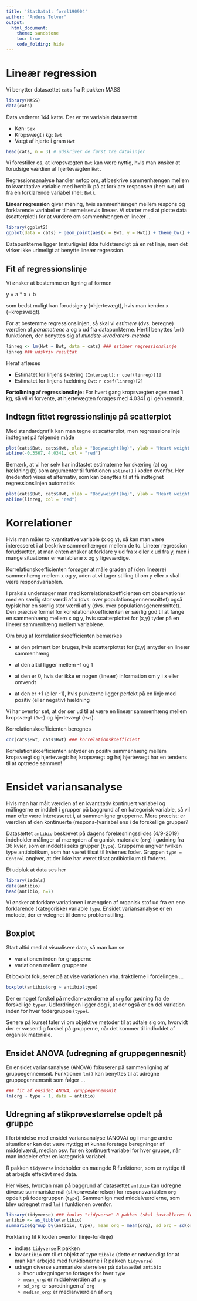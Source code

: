 ```yaml
---
title: 'StatData1: forel190904'
author: "Anders Tolver"
output:   
  html_document:
    theme: sandstone
    toc: true
    code_folding: hide
---
```


# Lineær regression

Vi benytter datasættet `cats` fra R pakken MASS

```r
library(MASS)
data(cats)
```

Data vedrører 144 katte. Der er tre variable datasættet

* Køn: `Sex`
* Kropsvægt i kg: `Bwt`
* Vægt af hjerte i gram `Hwt`

```r
head(cats, n = 3) # udskriver de først tre datalinjer
```

Vi forestiller os, at kropsvægten `Bwt` kan være nyttig, hvis man ønsker at forudsige værdien af hjertevægten `Hwt`.

Regressionsanalyse handler netop om, at beskrive sammenhængen mellem to kvantitative variable med henblik på at forklare responsen (her: `Hwt`) ud fra en forklarende variabel (her: `Bwt`).

**Linear regression** giver mening, hvis sammenhængen mellem respons og forklarende variabel er tilnærmelsesvis lineær. Vi starter med at plotte data (scatterplot!) for at vurdere om sammenhængen er lineær ...

```r
library(ggplot2)
ggplot(data = cats) + geom_point(aes(x = Bwt, y = Hwt)) + theme_bw() + labs(x = "Body weight (kg)", y = "Heart weight (g)")
```

Datapunkterne ligger (naturligvis) ikke fuldstændigt på en ret linje, men det virker ikke urimeligt at benytte lineær regression.

## Fit af regressionslinje

Vi ønsker at bestemme en ligning af formen 

y = a * x + b

som bedst muligt kan forudsige y (=hjertevægt), hvis man kender x (=kropsvægt).

For at bestemme regressionslinjen, så skal vi *estimere* (dvs. beregne) værdien af *parametrene* a og b ud fra datapunkterne. Hertil benyttes `lm()` funktionen, der benyttes sig af *mindste-kvadraters-metode*

```r
linreg <- lm(Hwt ~ Bwt, data = cats) ### estimer regressionslinje
linreg ### udskriv resultat
```

Heraf aflæses

* Estimatet for linjens skæring `(Intercept)`: `r coef(linreg)[1]`
* Estimatet for linjens hældning `Bwt`: `r coef(linreg)[2]`

**Fortolkning af regressionslinje:** 
For hvert gang kropsvægten øges med 1 kg, så vil vi forvente, at hjertevægten forøges med 4.0341 g i gennemsnit.

## Indtegn fittet regressionslinje på scatterplot

Med standardgrafik kan man tegne et scatterplot, men regresssionslinje indtegnet på følgende måde

```r
plot(cats$Bwt, cats$Hwt, xlab = "Bodyweight(kg)", ylab = "Heart weight (g)", main = "Cats data")
abline(-0.3567, 4.0341, col = "red")
```

Bemærk, at vi her selv har indtastet estimaterne for skæring (a) og hældning (b) som argumenter til funktionen `abline()` i koden ovenfor. Her (nedenfor) vises et alternativ, som kan benyttes til at få indtegnet regressionslinjen automatisk

```r
plot(cats$Bwt, cats$Hwt, xlab = "Bodyweight(kg)", ylab = "Heart weight (g)", main = "Cats data")
abline(linreg, col = "red")
```


# Korrelationer

Hvis man måler to kvantitative variable (x og y), så kan man være interesseret i at beskrive sammenhængen mellem de to. Lineær regression forudsætter, at man enten ønsker at forklare y ud fra x eller x ud fra y, men i mange situationer er variablene x og y ligeværdige. 

Korrelationskoefficienten forsøger at måle graden af (den lineære) sammenhæng mellem x og y, uden at vi tager stilling til om y eller x skal være responsvariablen. 

I praksis undersøger man med korrelationskoefficienten om observationer med en særlig stor værdi af x (dvs. over populationsgennemsnittet) også typisk har en særlig stor værdi af y (dvs. over populationsgenemsnittet). Den præcise formel for korrelationskoefficienten er særlig god til at fange en sammenhæng mellem x og y, hvis scatterplottet for (x,y) tyder på en lineær sammenhæng mellem variablene. 

Om brug af korrelationskoefficienten bemærkes

* at den primært bør bruges, hvis scatterplottet for (x,y) antyder en lineær sammenhæng

* at den altid ligger mellem -1 og 1
* at den er 0, hvis der ikke er nogen (lineær) information om y i x eller omvendt
* at den er +1 (eller -1), hvis punkterne ligger perfekt på en linje med positiv (eller negativ) hældning

Vi har ovenfor set, at der ser ud til at være en lineær sammenhæng mellem kropsvægt (`Bwt`) og hjertevægt (`Hwt`).

Korrelationskoefficienten beregnes
```r
cor(cats$Bwt, cats$Hwt) ### korrelationskoefficient
```

Korrelationskoefficienten antyder en positiv sammenhæng mellem kropsvægt og hjertevægt: høj kropsvægt og høj hjertevægt har en tendens til at optræde sammen!

# Ensidet variansanalyse

Hvis man har målt værdien af en kvantitativ kontinuert variabel og målingerne er inddelt i grupper på baggrund af en kategorisk variable, så vil man ofte være interesseret i, at sammenligne grupperne. Mere præcist: er værdien af den kontinuerte (respons-)variabel ens i de forskellige grupper?

Datasættet `antibio` beskrevet på dagens forelæsningsslides (4/9-2019) indeholder målinger af mængden af organisk materiale (`org`) i gødning fra 36 kvier, som er inddelt i seks grupper (`type`). Grupperne angiver hvilken type antibiotikum, som har været tilsat til kviernes foder. Gruppen `type = Control` angiver, at der ikke har været tilsat antibiotikum til foderet.

Et udpluk at data ses her

```r
library(isdals)
data(antibio)
head(antibio, n=7)
```

Vi ønsker at forklare variationen i mængden af organisk stof ud fra en ene forklarende (kategoriske) variable `type`. Ensidet variansanalyse er en metode, der er velegnet til denne problemstilling.

## Boxplot

Start altid med at visualisere data, så man kan se

* variationen inden for grupperne
* variationen mellem grupperne

Et boxplot fokuserer på at vise variationen vha. fraktilerne i fordelingen ...
```r
boxplot(antibio$org ~ antibio$type)
```

Der er noget forskel på median-værdierne af `org` for gødning fra de forskellige `typer`. Udfordringen ligger dog i, at der også er en del variation inden for hver fodergruppe (`type`). 

Senere på kurset taler vi om objektive metoder til at udtale sig om, hvorvidt der er væsentlig forskel på grupperne, når det kommer til indholdet af organisk materiale.

## Ensidet ANOVA (udregning af gruppegennesnit)

En ensidet variansanalyse (ANOVA) fokuserer på sammenligning af gruppegennemsnit. Funktionen `lm()` kan benyttes til at udregne gruppegennemsnit som følger ...

```r
### fit af ensidet ANOVA, gruppegennemsnit
lm(org ~ type - 1, data = antibio)
```

## Udregning af stikprøvestørrelse opdelt på gruppe

I forbindelse med ensidet variansanalyse (ANOVA) og i mange andre situationer kan det være nyttigg at kunne foretage beregninger af middelværdi, median osv. for en kontinuert variabel for hver gruppe, når man inddeler efter en kategorisk variabel. 

R pakken `tidyverse` indeholder en mængde R funktioner, som er nyttige til at arbejde effektivt med data. 

Her vises, hvordan man på baggrund af datasættet `antibio` kan udregne diverse summariske mål (stikprøvestørrelser) for responsvariablen `org` opdelt på fodergruppen (`type`). Sammenlign med middelværdierne, som blev udregnet med `lm()` funktionen ovenfor. 

```r
library(tidyverse) ### indlæs "tidyverse" R pakken (skal installeres først!)
antibio <- as_tibble(antibio)
summarize(group_by(antibio, type), mean_org = mean(org), sd_org = sd(org), median_org = median(org))
```

Forklaring til R koden ovenfor (linje-for-linje)

* indlæs `tidyverse` R pakken
* lav `antibio` om til et objekt af type `tibble` (dette er nødvendigt for at man kan arbejde med funktionerne i R pakken `tidyverse`)
* udregn diverse summariske størrelser på datasættet `antibio`
    - hvor udregningerne fortages for hver `type`
    - `mean_org`: er middelværdien af `org` 
    - `sd_org`: er spredningen af `org` 
    - `median_org`: er medianværdien af `org` 